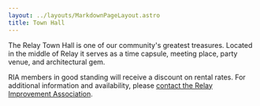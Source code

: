 ```yaml
---
layout: ../layouts/MarkdownPageLayout.astro
title: Town Hall
---
```



The Relay Town Hall is one of our community's greatest treasures. Located in the middle of Relay it serves as a time capsule, meeting place, party venue, and architectural gem.

RIA members in good standing will receive a discount on rental rates. For additional information and availability, please [contact the Relay Improvement Association](/contact).

<YoutubeVideo id='Gx5LFxJ_JY0' title="The Relay Town Hall"/>

